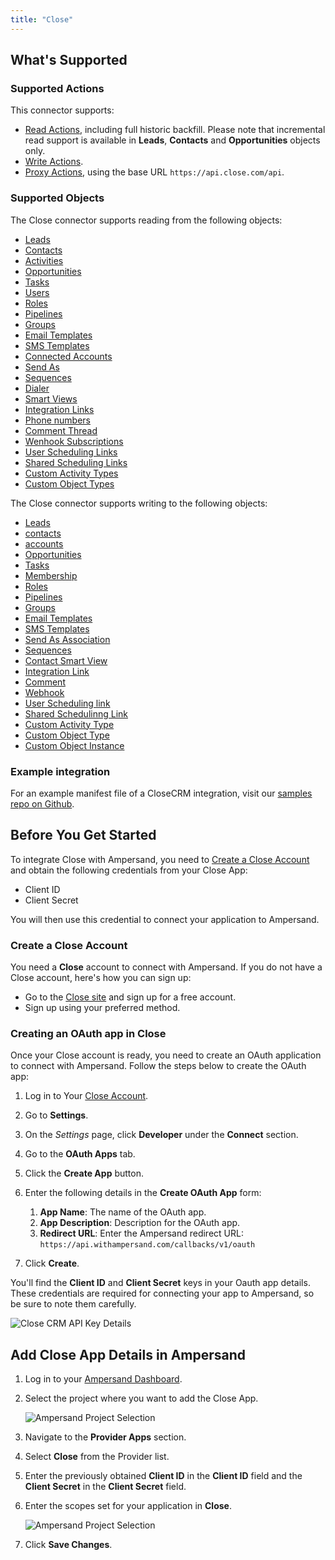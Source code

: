 ```yaml
---
title: "Close"
---
```


## What's Supported

### Supported Actions

This connector supports:

- [Read Actions](/define-integrations/read-actions), including full historic backfill. Please note that incremental read support is available in **Leads**, **Contacts** and **Opportunities** objects only.
- [Write Actions](/define-integrations/write-actions).
- [Proxy Actions](/define-integrations/proxy-actions), using the base URL `https://api.close.com/api`.

### Supported Objects

The Close connector supports reading from the following objects:

- [Leads](https://developer.close.com/resources/leads/#list-leads)
- [Contacts](https://developer.close.com/resources/contacts/#list-contacts)
- [Activities](https://developer.close.com/resources/activities/#list-or-filter-all-activity-types)
- [Opportunities](https://developer.close.com/resources/opportunities/#list-or-filter-opportunities)
- [Tasks](https://developer.close.com/resources/tasks/#list-or-filter-tasks)
- [Users](https://developer.close.com/resources/users/)
- [Roles](https://developer.close.com/resources/roles/#list-all-the-roles-defined-for-your-organization)
- [Pipelines](https://developer.close.com/resources/pipelines/#list-pipelines-for-your-organization)
- [Groups](https://developer.close.com/resources/groups/#list-groups-for-your-organization)
- [Email Templates](https://developer.close.com/resources/email-templates/#list-email-templates)
- [SMS Templates](https://developer.close.com/resources/sms-templates/#list-sms-templates)
- [Connected Accounts](https://developer.close.com/resources/connected-accounts/#list-all-the-connected-accounts-you-can-use-in-your-organization)
- [Send As](https://developer.close.com/resources/send-as/#list-all-send-as-associations-by-allowing-or-allowed-user)
- [Sequences](https://developer.close.com/resources/sequences/#list-sequences)
- [Dialer](https://developer.close.com/resources/dialer/#list-or-filter-all-dialer-sessions)
- [Smart Views](https://developer.close.com/resources/smart-views/#list-smart-views)
- [Integration Links](https://developer.close.com/resources/integration-links/#get-all-integration-links-for-your-organization)
- [Phone numbers](https://developer.close.com/resources/phone-numbers/#list-or-search-for-phone-numbers)
- [Comment Thread](https://developer.close.com/resources/comments/#fetch-multiple-comment-threads)
- [Wenhook Subscriptions](https://developer.close.com/resources/webhook-subscriptions/#list-webhook-subscriptions)
- [User Scheduling Links](https://developer.close.com/resources/scheduling-links/user-scheduling-links/#list-user-scheduling-links)
- [Shared Scheduling Links](https://developer.close.com/resources/scheduling-links/shared-scheduling-links/#list-shared-scheduling-links)
- [Custom Activity Types](https://developer.close.com/resources/custom-activities/custom-activity-types/#list-custom-activity-types)
- [Custom Object Types](https://developer.close.com/resources/custom-objects/custom-object-types/#list-custom-object-types)

The Close connector supports writing to the following objects:

- [Leads](https://developer.close.com/resources/leads/#create-a-new-lead)
- [contacts](https://developer.close.com/resources/contacts/#create-a-new-contact)
- [accounts](https://apolloio.github.io/apollo-api-docs/?shell#accounts-api)
- [Opportunities](https://developer.close.com/resources/opportunities/#create-an-opportunity)
- [Tasks](https://developer.close.com/resources/tasks/#create-a-task)
- [Membership](https://developer.close.com/resources/memberships/#create-or-activate-a-membership-for-the-given-email)
- [Roles](https://developer.close.com/resources/roles/#create-a-new-role)
- [Pipelines](https://developer.close.com/resources/pipelines/#create-a-pipeline)
- [Groups](https://developer.close.com/resources/groups/#create-a-group)
- [Email Templates](https://developer.close.com/resources/email-templates/#create-an-email-template)
- [SMS Templates](https://developer.close.com/resources/sms-templates/#create-an-sms-template)
- [Send As Association](https://developer.close.com/resources/send-as/#create-a-send-as-association)
- [Sequences](https://developer.close.com/resources/sequences/#create-a-sequence)
- [Contact Smart View](https://developer.close.com/resources/smart-views/#create-a-contact-smart-view)
- [Integration Link](https://developer.close.com/resources/integration-links/#create-an-integration-link)
- [Comment](https://developer.close.com/resources/comments/#create-a-comment)
- [Webhook](https://developer.close.com/resources/webhook-subscriptions/#create-new-webhook-subscription)
- [User Scheduling link](https://developer.close.com/resources/scheduling-links/user-scheduling-links/#create-a-user-scheduling-link)
- [Shared Schedulinng Link](https://developer.close.com/resources/scheduling-links/shared-scheduling-links/#create-a-shared-scheduling-link)
- [Custom Activity Type](https://developer.close.com/resources/custom-activities/custom-activity-types/#create-new-custom-activity-type)
- [Custom Object Type](https://developer.close.com/resources/custom-objects/custom-object-types/#create-new-custom-object-type)
- [Custom Object Instance](https://developer.close.com/resources/custom-objects/custom-object-instances/#create-a-new-custom-object-instance)

### Example integration

For an example manifest file of a CloseCRM integration, visit our [samples repo on Github](https://github.com/amp-labs/samples/blob/main/closecrm/amp.yaml).

## Before You Get Started

To integrate Close with Ampersand, you need to [Create a Close Account](#create-a-close-crm-account) and obtain the following credentials from your Close App:

- Client ID
- Client Secret

You will then use this credential to connect your application to Ampersand.

### Create a Close Account

You need a **Close** account to connect with Ampersand. If you do not have a Close account, here's how you can sign up:

- Go to the [Close site](https://close.com/) and sign up for a free account.
- Sign up using your preferred method.

### Creating an OAuth app in Close

Once your Close account is ready, you need to create an OAuth application to connect with Ampersand. Follow the steps below to create the OAuth app:

1.  Log in to Your [Close Account](https://app.close.com/login/).

2.  Go to **Settings**.

3.  On the _Settings_ page, click **Developer** under the **Connect** section.

4.  Go to the **OAuth Apps** tab.

5.  Click the **Create App** button.

6.  Enter the following details in the **Create OAuth App** form:

    1. **App Name**: The name of the OAuth app.
    2. **App Description**: Description for the OAuth app.
    3. **Redirect URL**: Enter the Ampersand redirect URL: `https://api.withampersand.com/callbacks/v1/oauth`

7.  Click **Create**.

You'll find the **Client ID** and **Client Secret** keys in your Oauth app details. These credentials are required for connecting your app to Ampersand, so be sure to note them carefully.

![Close CRM API Key Details](/images/provider-guides/091927f-close1.gif)

## Add Close App Details in Ampersand

1.  Log in to your [Ampersand Dashboard](https://dashboard.withampersand.com).

2.  Select the project where you want to add the Close App.

    ![Ampersand Project Selection](/images/provider-guides/090c05f-Ampersand.png)

3.  Navigate to the **Provider Apps** section.

4.  Select **Close** from the Provider list.

5.  Enter the previously obtained **Client ID** in the **Client ID** field and the **Client Secret** in the **Client Secret** field.

6.  Enter the scopes set for your application in **Close**.

    ![Ampersand Project Selection](/images/provider-guides/close-amps.gif)

7.  Click **Save Changes**.
